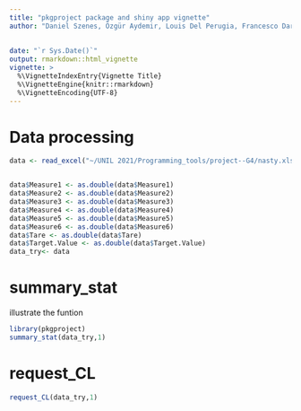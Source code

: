 ```yaml
---
title: "pkgproject package and shiny app vignette"
author: "Daniel Szenes, Özgür Aydemir, Louis Del Perugia, Francesco Darino, Sophie La Gennusa "
       
        
date: "`r Sys.Date()`"
output: rmarkdown::html_vignette
vignette: >
  %\VignetteIndexEntry{Vignette Title}
  %\VignetteEngine{knitr::rmarkdown}
  %\VignetteEncoding{UTF-8}
---
```


# Data processing

```r
data <- read_excel("~/UNIL 2021/Programming_tools/project--G4/nasty.xlsx") %>% rename("Request"= "...1")


data$Measure1 <- as.double(data$Measure1)
data$Measure2 <- as.double(data$Measure2)
data$Measure3 <- as.double(data$Measure3)
data$Measure4 <- as.double(data$Measure4)
data$Measure5 <- as.double(data$Measure5)
data$Measure6 <- as.double(data$Measure6)
data$Tare <- as.double(data$Tare)
data$Target.Value <- as.double(data$Target.Value)
data_try<- data
```



# summary_stat
illustrate the funtion

```r

library(pkgproject)
summary_stat(data_try,1)
```

# request_CL

```r
request_CL(data_try,1)
```





